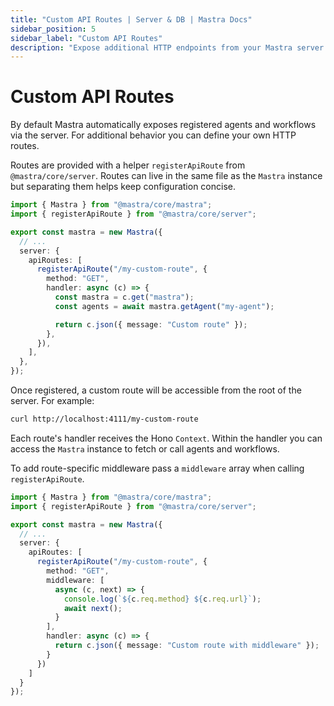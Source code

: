 ```yaml
---
title: "Custom API Routes | Server & DB | Mastra Docs"
sidebar_position: 5
sidebar_label: "Custom API Routes"
description: "Expose additional HTTP endpoints from your Mastra server."
---
```


# Custom API Routes

By default Mastra automatically exposes registered agents and workflows via the server. For additional behavior you can define your own HTTP routes.

Routes are provided with a helper `registerApiRoute` from `@mastra/core/server`. Routes can live in the same file as the `Mastra` instance but separating them helps keep configuration concise.

```typescript filename="src/mastra/index.ts" copy showLineNumbers
import { Mastra } from "@mastra/core/mastra";
import { registerApiRoute } from "@mastra/core/server";

export const mastra = new Mastra({
  // ...
  server: {
    apiRoutes: [
      registerApiRoute("/my-custom-route", {
        method: "GET",
        handler: async (c) => {
          const mastra = c.get("mastra");
          const agents = await mastra.getAgent("my-agent");

          return c.json({ message: "Custom route" });
        },
      }),
    ],
  },
});
```

Once registered, a custom route will be accessible from the root of the server. For example:

```bash
curl http://localhost:4111/my-custom-route
```

Each route's handler receives the Hono `Context`. Within the handler you can access the `Mastra` instance to fetch or call agents and workflows.

To add route-specific middleware pass a `middleware` array when calling `registerApiRoute`.

```typescript filename="src/mastra/index.ts" copy showLineNumbers
import { Mastra } from "@mastra/core/mastra";
import { registerApiRoute } from "@mastra/core/server";

export const mastra = new Mastra({
  // ...
  server: {
    apiRoutes: [
      registerApiRoute("/my-custom-route", {
        method: "GET",
        middleware: [
          async (c, next) => {
            console.log(`${c.req.method} ${c.req.url}`);
            await next();
          }
        ],
        handler: async (c) => {
          return c.json({ message: "Custom route with middleware" });
        }
      })
    ]
  }
});
```
